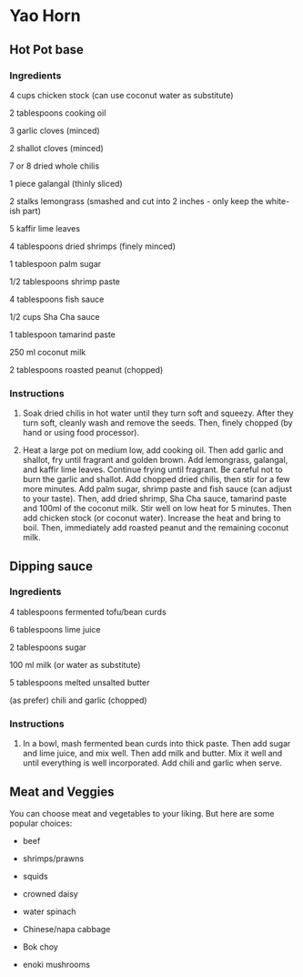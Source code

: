 # Yao Horn {#yao-horn}

## Hot Pot base

### Ingredients

4 cups          chicken stock (can use coconut water as substitute)

2 tablespoons   cooking oil 

3               garlic cloves (minced)

2               shallot cloves (minced)

7 or 8          dried whole chilis

1 piece         galangal (thinly sliced)

2 stalks        lemongrass (smashed and cut into 2 inches - only keep the white-ish part)

5               kaffir lime leaves

4 tablespoons   dried shrimps (finely minced)

1 tablespoon    palm sugar

1/2 tablespoons shrimp paste

4 tablespoons   fish sauce

1/2 cups        Sha Cha sauce

1 tablespoon    tamarind paste

250 ml          coconut milk

2 tablespoons   roasted peanut (chopped)

### Instructions

1. Soak dried chilis in hot water until they turn soft and squeezy. After they turn soft, cleanly wash and remove the seeds. Then, finely chopped (by hand or using food processor).

2. Heat a large pot on medium low, add cooking oil. Then add garlic and shallot, fry until fragrant and golden brown. Add lemongrass, galangal, and kaffir lime leaves. Continue frying until fragrant. Be careful not to burn the garlic and shallot. Add chopped dried chilis, then stir for a few more minutes. Add palm sugar, shrimp paste and fish sauce (can adjust to your taste). Then, add dried shrimp, Sha Cha sauce, tamarind paste and 100ml of the coconut milk. Stir well on low heat for 5 minutes. Then add chicken stock (or coconut water). Increase the heat and bring to boil. Then, immediately add roasted peanut and the remaining coconut milk. 

## Dipping sauce

### Ingredients

4 tablespoons fermented tofu/bean curds

6 tablespoons lime juice

2 tablespoons sugar

100 ml        milk (or water as substitute)

5 tablespoons melted unsalted butter

(as prefer)   chili and garlic (chopped)

### Instructions

1. In a bowl, mash fermented bean curds into thick paste. Then add sugar and lime juice, and mix well. Then add milk and butter. Mix it well and until everything is well incorporated. Add chili and garlic when serve. 

## Meat and Veggies

You can choose meat and vegetables to your liking. But here are some popular choices:

- beef
- shrimps/prawns
- squids

- crowned daisy
- water spinach
- Chinese/napa cabbage
- Bok choy
- enoki mushrooms
